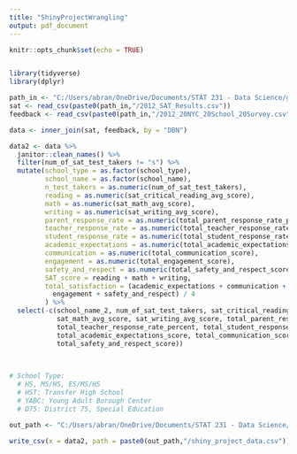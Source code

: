 ```yaml
---
title: "ShinyProjectWrangling"
output: pdf_document
---
```


```r
knitr::opts_chunk$set(echo = TRUE)


library(tidyverse)
library(dplyr)
```

```r
path_in <- "C:/Users/abran/OneDrive/Documents/STAT 231 - Data Science/git/Shiny-PowerPUG-Girls"
sat <- read_csv(paste0(path_in,"/2012_SAT_Results.csv"))
feedback <- read_csv(paste0(path_in,"/2012_20NYC_20School_20Survey.csv"))

data <- inner_join(sat, feedback, by = "DBN")
```

```r
data2 <- data %>% 
  janitor::clean_names() %>% 
  filter(num_of_sat_test_takers != "s") %>% 
  mutate(school_type = as.factor(school_type),
         school_name = as.factor(school_name),
         n_test_takers = as.numeric(num_of_sat_test_takers),
         reading = as.numeric(sat_critical_reading_avg_score),
         math = as.numeric(sat_math_avg_score),
         writing = as.numeric(sat_writing_avg_score),
         parent_response_rate = as.numeric(total_parent_response_rate_percent),
         teacher_response_rate = as.numeric(total_teacher_response_rate_percent),
         student_response_rate = as.numeric(total_student_response_rate_percent),
         academic_expectations = as.numeric(total_academic_expectations_score),
         communication = as.numeric(total_communication_score),
         engagement = as.numeric(total_engagement_score),
         safety_and_respect = as.numeric(total_safety_and_respect_score),
         SAT_score = reading + math + writing, 
         total_satisfaction = (academic_expectations + communication + 
           engagement + safety_and_respect) / 4
         ) %>% 
  select(-c(school_name_2, num_of_sat_test_takers, sat_critical_reading_avg_score, 
            sat_math_avg_score, sat_writing_avg_score, total_parent_response_rate_percent, 
            total_teacher_response_rate_percent, total_student_response_rate_percent, 
            total_academic_expectations_score, total_communication_score, total_engagement_score,
            total_safety_and_respect_score)) 
  
  

# School Type:
  # HS, MS/HS, ES/MS/HS
  # HST: Transfer High School
  # YABC: Young Adult Borough Center
  # D75: District 75, Special Education

```

```r
out_path <- "C:/Users/abran/OneDrive/Documents/STAT 231 - Data Science/git/Shiny-PowerPUG-Girls"

write_csv(x = data2, path = paste0(out_path,"/shiny_project_data.csv"))
```


